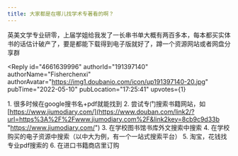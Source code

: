 ```yaml
---
title: 大家都是在哪儿找学术专著看的啊？
---
```



<Forum groupName="人文学院吐槽大会" groupUrl="https://www.douban.com/group/731999/" archivedAt="2025-05-16T16:32:43.346Z">
  <Post
    id="266108488"
    title="大家都是在哪儿找学术专著看的啊？"
    url="https://www.douban.com/group/topic/266108488/?_spm_id=MjAzNzc1ODI3"
    pubTime="2022-05-11"
    highlightUserId="191397140"
  >
英美文学专业研零，上届学姐给我发了一长串书单大概有两百多本，每本都买实体书的话估计破产了，要是都能下载得到电子版就好了，蹲一个资源网站或者网盘分享群

<Reply
  id="4661639996"
  authorId="191397140"
  authorName="Fisherchenxi"
  authorAvatar="https://img1.doubanio.com/icon/up191397140-20.jpg"
  pubTime="2022-05-10"
  pubLocation="17:25:41"
  upvotes={1}
>
1\. 很多时候在google搜书名+pdf就能找到 2.
尝试专门搜索书籍网站，如[https://www.jiumodiary.com/](https://www.douban.com/link2/?url=https%3A%2F%2Fwww.jiumodiary.com%2F&link2key=8cb9c9d33b "https://www.jiumodiary.com/") 3. 在学校图书馆书库外文搜索中搜索 4.
在学校购买的电子资源中搜索（以中大为例，有一个一站式搜索平台） 5.
淘宝，花钱找专业pdf搜索的 6. 在进口书籍商店里订购
</Reply>
  </Post>
</Forum>
